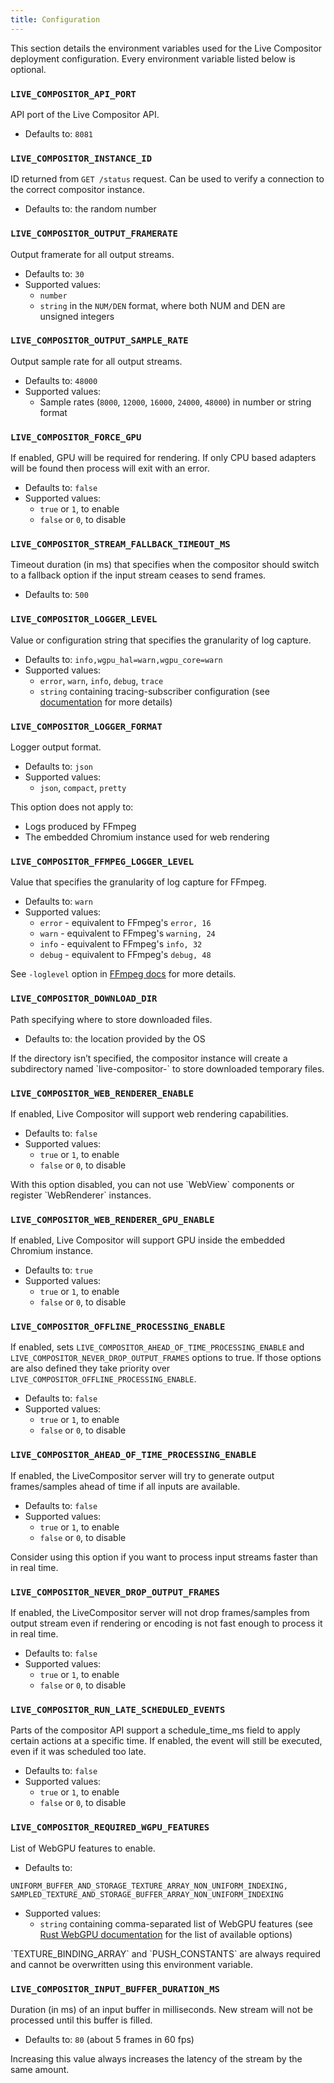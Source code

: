 ```yaml
---
title: Configuration
---
```


This section details the environment variables used for the Live Compositor deployment configuration. Every environment variable listed below is optional.

### `LIVE_COMPOSITOR_API_PORT`
API port of the Live Compositor API.
- Defaults to: `8081`

### `LIVE_COMPOSITOR_INSTANCE_ID`
ID returned from `GET /status` request. Can be used to verify a connection to the correct compositor instance. 
- Defaults to: the random number

### `LIVE_COMPOSITOR_OUTPUT_FRAMERATE`
Output framerate for all output streams.
- Defaults to: `30`
- Supported values:
    - `number`
    - `string` in the `NUM/DEN` format, where both NUM and DEN are unsigned integers

### `LIVE_COMPOSITOR_OUTPUT_SAMPLE_RATE`
Output sample rate for all output streams.
- Defaults to: `48000`
- Supported values:
    - Sample rates (`8000`, `12000`, `16000`, `24000`, `48000`) in number or string format

### `LIVE_COMPOSITOR_FORCE_GPU`
If enabled, GPU will be required for rendering. If only CPU based adapters will be found then process will exit with an error.
- Defaults to: `false`
- Supported values:
    - `true` or `1`, to enable
    - `false` or `0`, to disable

### `LIVE_COMPOSITOR_STREAM_FALLBACK_TIMEOUT_MS`
Timeout duration (in ms) that specifies when the compositor should switch to a fallback option if the input stream ceases to send frames.
- Defaults to: `500`

### `LIVE_COMPOSITOR_LOGGER_LEVEL`
Value or configuration string that specifies the granularity of log capture.
- Defaults to: `info,wgpu_hal=warn,wgpu_core=warn`
- Supported values:
    - `error`, `warn`, `info`, `debug`, `trace`
    -  `string` containing tracing-subscriber configuration (see [documentation](https://docs.rs/tracing-subscriber/latest/tracing_subscriber/filter/struct.EnvFilter.html#example-syntax) for more details)

### `LIVE_COMPOSITOR_LOGGER_FORMAT`
Logger output format.
- Defaults to: `json`
- Supported values:
    - `json`, `compact`, `pretty`

<Aside type="caution">This option does not apply to: <ul><li>Logs produced by FFmpeg</li><li>The embedded Chromium instance used for web rendering</li></ul></Aside>

### `LIVE_COMPOSITOR_FFMPEG_LOGGER_LEVEL`
Value that specifies the granularity of log capture for FFmpeg.
- Defaults to: `warn`
- Supported values:
    - `error` - equivalent to FFmpeg's `error, 16`
    - `warn` - equivalent to FFmpeg's `warning, 24`
    - `info` - equivalent to FFmpeg's `info, 32`
    - `debug` - equivalent to FFmpeg's `debug, 48`

See `-loglevel` option in [FFmpeg docs](https://ffmpeg.org/ffmpeg.html) for more details.

### `LIVE_COMPOSITOR_DOWNLOAD_DIR`
Path specifying where to store downloaded files.
- Defaults to: the location provided by the OS

<Aside>If the directory isn’t specified, the compositor instance will create a subdirectory named `live-compositor-<random number>` to store downloaded temporary files.</Aside>

### `LIVE_COMPOSITOR_WEB_RENDERER_ENABLE`
If enabled, Live Compositor will support web rendering capabilities.
- Defaults to: `false`
- Supported values:
    - `true` or `1`, to enable
    - `false` or `0`, to disable

<Aside type="caution">With this option disabled, you can not use `WebView` components or register `WebRenderer` instances.</Aside>

### `LIVE_COMPOSITOR_WEB_RENDERER_GPU_ENABLE`
If enabled, Live Compositor will support GPU inside the embedded Chromium instance.
- Defaults to: `true`
- Supported values:
    - `true` or `1`, to enable
    - `false` or `0`, to disable

### `LIVE_COMPOSITOR_OFFLINE_PROCESSING_ENABLE`
If enabled, sets `LIVE_COMPOSITOR_AHEAD_OF_TIME_PROCESSING_ENABLE` and `LIVE_COMPOSITOR_NEVER_DROP_OUTPUT_FRAMES` options to true. If those options are also defined they take priority over `LIVE_COMPOSITOR_OFFLINE_PROCESSING_ENABLE`.
- Defaults to: `false`
- Supported values:
    - `true` or `1`, to enable
    - `false` or `0`, to disable

### `LIVE_COMPOSITOR_AHEAD_OF_TIME_PROCESSING_ENABLE`
If enabled, the LiveCompositor server will try to generate output frames/samples ahead of time if all inputs are available.
- Defaults to: `false`
- Supported values:
    - `true` or `1`, to enable
    - `false` or `0`, to disable

<Aside>Consider using this option if you want to process input streams faster than in real time.</Aside>

### `LIVE_COMPOSITOR_NEVER_DROP_OUTPUT_FRAMES`
If enabled, the LiveCompositor server will not drop frames/samples from output stream even if rendering or encoding is not fast enough to process it in real time.
- Defaults to: `false`
- Supported values:
    - `true` or `1`, to enable
    - `false` or `0`, to disable

### `LIVE_COMPOSITOR_RUN_LATE_SCHEDULED_EVENTS`
Parts of the compositor API support a schedule_time_ms field to apply certain actions at a specific time. If enabled, the event will still be executed, even if it was scheduled too late.
- Defaults to: `false`
- Supported values:
    - `true` or `1`, to enable
    - `false` or `0`, to disable

### `LIVE_COMPOSITOR_REQUIRED_WGPU_FEATURES`
List of WebGPU features to enable.
- Defaults to:
```
UNIFORM_BUFFER_AND_STORAGE_TEXTURE_ARRAY_NON_UNIFORM_INDEXING,
SAMPLED_TEXTURE_AND_STORAGE_BUFFER_ARRAY_NON_UNIFORM_INDEXING
```
- Supported values:
    - `string` containing comma-separated list of WebGPU features (see [Rust WebGPU documentation](https://docs.rs/wgpu/22.1.0/wgpu/struct.Features.html) for the list of available options)

<Aside type="caution">`TEXTURE_BINDING_ARRAY` and `PUSH_CONSTANTS` are always required and cannot be overwritten using this environment variable.</Aside>

### `LIVE_COMPOSITOR_INPUT_BUFFER_DURATION_MS`
Duration (in ms) of an input buffer in milliseconds. New stream will not be processed until this buffer is filled.
- Defaults to: `80` (about 5 frames in 60 fps)

<Aside type="caution">Increasing this value always increases the latency of the stream by the same amount.</Aside>